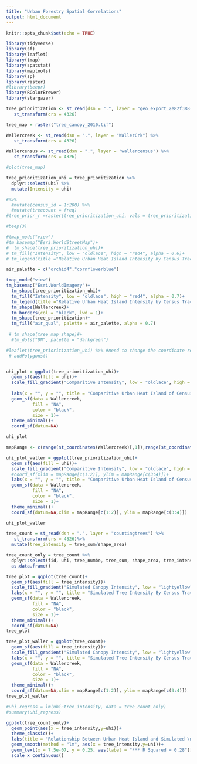 ```yaml
---
title: "Urban Forestry Spatial Correlations"
output: html_document
---
```


```r
knitr::opts_chunk$set(echo = TRUE)
```



```r
library(tidyverse)
library(sf)
library(leaflet)
library(tmap)
library(spatstat)
library(maptools)
library(sp)
library(raster)
#library(beepr)
library(RColorBrewer)
library(stargazer)

```

```r
tree_prioritization <- st_read(dsn = ".", layer = "geo_export_2e82f388-c013-45a0-bb25-522154013165") %>% 
   st_transform(crs = 4326)

tree_map = raster("tree_canopy_2010.tif") 

Wallercreek <- st_read(dsn = ".", layer = "WallerCrk") %>% 
   st_transform(crs = 4326) 

Wallercensus <- st_read(dsn = ".", layer = "wallercensus") %>% 
   st_transform(crs = 4326) 
```


```r
#plot(tree_map)

tree_prioritization_uhi = tree_prioritization %>% 
  dplyr::select(uhi) %>% 
  mutate(Intensity = uhi)

#%>% 
  #mutate(census_id = 1:200) %>% 
  #mutate(treecount = freq)
#tree_prior_r =raster(tree_prioritization_uhi, vals = tree_prioritization$uhi)

#beep(3)
```

```r
#tmap_mode("view")
#tm_basemap("Esri.WorldStreetMap")+
#  tm_shape(tree_prioritization_uhi)+
# tm_fill("Intensity", low = "oldlace", high = "red4", alpha = 0.6)+
# tm_legend(title ="Relative Urban Heat Island Intensity by Census Tract")
```


```r
air_palette = c("orchid4","cornflowerblue")

tmap_mode("view")
tm_basemap("Esri.WorldImagery")+
  tm_shape(tree_prioritization_uhi)+
  tm_fill("Intensity", low = "oldlace", high = "red4", alpha = 0.7)+
  tm_legend(title ="Relative Urban Heat Island Intensity by Census Tract")+
  tm_shape(Wallercreek)+
  tm_borders(col = "black", lwd = 1)+
  tm_shape(tree_prioritization)+
  tm_fill("air_qual", palette = air_palette, alpha = 0.7)
 
 # tm_shape(tree_map_shape)#+
  #tm_dots("DN", palette = "darkgreen")
```

```r
#leaflet(tree_prioritization_uhi) %>% #need to change the coordinate reference system to match
 # addPolygons()


uhi_plot = ggplot(tree_prioritization_uhi)+
  geom_sf(aes(fill = uhi))+
  scale_fill_gradient("Comparitive Intensity", low = "oldlace", high = "red4")+
  
  labs(x = "", y = "", title = "Comparitive Urban Heat Island of Census \nTracts Based off Land Surface Temperature")+
  geom_sf(data = Wallercreek, 
          fill = "NA", 
          color = "black", 
          size = 1)+
  theme_minimal()+
  coord_sf(datum=NA)

uhi_plot
```
```r

mapRange <- c(range(st_coordinates(Wallercreek)[,1]),range(st_coordinates(Wallercreek)[,2]))

uhi_plot_waller = ggplot(tree_prioritization_uhi)+
  geom_sf(aes(fill = uhi))+
  scale_fill_gradient("Comparitive Intensity", low = "oldlace", high = "red4")+
  #coord_sf(xlim = mapRange[c(1:2)], ylim = mapRange[c(3:4)])+
  labs(x = "", y = "", title = "Comparitive Urban Heat Island of Census \nTracts Based off Land Surface Temperature")+
  geom_sf(data = Wallercreek, 
          fill = "NA", 
          color = "black", 
          size = 1)+
  theme_minimal()+
  coord_sf(datum=NA,xlim = mapRange[c(1:2)], ylim = mapRange[c(3:4)])

uhi_plot_waller 
```



```r
tree_count = st_read(dsn = ".", layer = "countingtrees") %>% 
   st_transform(crs = 4326)%>% 
  mutate(tree_intensity = tree_sum/shape_area)

tree_count_only = tree_count %>% 
  dplyr::select(fid, uhi, tree_numbe, tree_sum, shape_area, tree_intensity) %>% 
  as.data.frame() 
```

```r
tree_plot = ggplot(tree_count)+
  geom_sf(aes(fill = tree_intensity))+
  scale_fill_gradient("Simulated Canopy Intensity", low = "lightyellow", high = "darkgreen", breaks=c(0,9.818678e-07),labels=c("Low","High"))+
  labs(x = "", y = "", title = "Simulated Tree Intensity By Census Tract")+
  geom_sf(data = Wallercreek, 
          fill = "NA", 
          color = "black", 
          size = 1)+
  theme_minimal()+
  coord_sf(datum=NA)
tree_plot
```


```r
tree_plot_waller = ggplot(tree_count)+
  geom_sf(aes(fill = tree_intensity))+
  scale_fill_gradient("Simulated Canopy Intensity", low = "lightyellow", high = "darkgreen", breaks=c(0,9.818678e-07),labels=c("Low","High"))+
  labs(x = "", y = "", title = "Simulated Tree Intensity By Census Tract")+
  geom_sf(data = Wallercreek, 
          fill = "NA", 
          color = "black", 
          size = 1)+
  theme_minimal()+
  coord_sf(datum=NA,xlim = mapRange[c(1:2)], ylim = mapRange[c(3:4)])
tree_plot_waller

```

```r
#uhi_regress = lm(uhi~tree_intensity, data = tree_count_only)
#summary(uhi_regress)

ggplot(tree_count_only)+
  geom_point(aes(x = tree_intensity,y=uhi))+
  theme_classic()+
  labs(title = "Relationship Between Urban Heat Island and Simulated \nTree Canopy by Austin Census Tract", y = "Comparitive Land Surface Temperature Intensity", x = "Simulated Tree Intensity")+
  geom_smooth(method = "lm", aes(x = tree_intensity,y=uhi))+
  geom_text(x = 7.5e-07, y = 0.25, aes(label = "*** R Squared = 0.28"))+
  scale_x_continuous()

```




